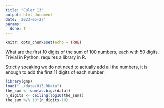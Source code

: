 ```yaml
---
title: "Euler 13"
output: html_document
date: '2023-05-27'
params:
  done: T
---
```


```r
knitr::opts_chunk$set(echo = TRUE)
```

What are the first 10 digits of the sum of 100 numbers, each with 50 digits.
Trivial in Python, requires a library in R.

Strictly speaking we do not need to actually add all the numbers, it is enough
to add the first 11 digits of each number.



```r
library(gmp)
load("../data/013.RData")
the_sum <- sum(as.bigz(data))
n_digits <- ceiling(log10(the_sum))
the_sum %/% 10^(n_digits-10)
```

